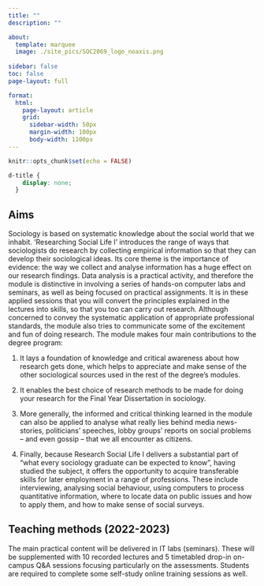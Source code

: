 ```yaml
---
title: ""
description: ""

about:
  template: marquee
  image: ./site_pics/SOC2069_logo_noaxis.png
  
sidebar: false
toc: false
page-layout: full

format: 
  html: 
    page-layout: article
    grid:
      sidebar-width: 50px
      margin-width: 100px
      body-width: 1100px
---
```


```r
knitr::opts_chunk$set(echo = FALSE)
```

```css
d-title {
    display: none;
  }
```


<!-- ![](./site_pics/SOC2069_logo_noaxis.png) -->

## Aims

Sociology is based on systematic knowledge about the social world that we inhabit. ‘Researching Social Life I’ introduces the range of ways that sociologists do research by collecting empirical information so that they can develop their sociological ideas. Its core theme is the importance of evidence: the way we collect and analyse information has a huge effect on our research findings. Data analysis is a practical activity, and therefore the module is distinctive in involving a series of hands-on computer labs and seminars, as well as being focused on practical assignments. It is in these applied sessions that you will convert the principles explained in the lectures into skills, so that you too can carry out research. Although concerned to convey the systematic application of appropriate professional standards, the module also tries to communicate some of the excitement and fun of doing research.
The module makes four main contributions to the degree program:

1. It lays a foundation of knowledge and critical awareness about how research gets done, which helps to appreciate and make sense of the other sociological sources used in the rest of the degree’s modules.

2. It enables the best choice of research methods to be made for doing your research for the Final Year Dissertation in sociology.

3. More generally, the informed and critical thinking learned in the module can also be applied to analyse what really lies behind media news-stories, politicians’ speeches, lobby groups’ reports on social problems – and even gossip – that we all encounter as citizens.

4. Finally, because Research Social Life I delivers a substantial part of “what every sociology graduate can be expected to know”, having studied the subject, it offers the opportunity to acquire transferable skills for later employment in a range of professions. These include interviewing, analysing social behaviour, using computers to process quantitative information, where to locate data on public issues and how to apply them, and how to make sense of social surveys.

## Teaching methods (2022-2023)

The main practical content will be delivered in IT labs (seminars). These will be supplemented with 10 recorded lectures and 5 timetabled drop-in on-campus Q&A sessions focusing particularly on the assessments. Students are required to complete some self-study online training sessions as well.
